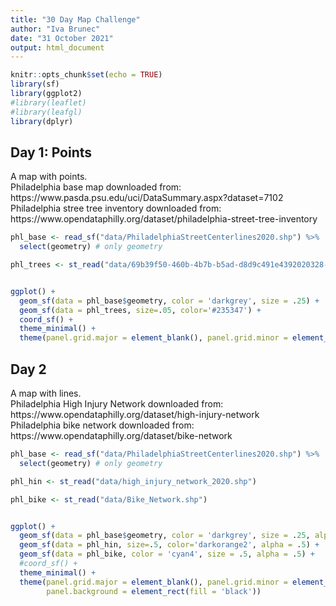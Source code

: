 ```yaml
---
title: "30 Day Map Challenge"
author: "Iva Brunec"
date: "31 October 2021"
output: html_document
---
```


```r
knitr::opts_chunk$set(echo = TRUE)
library(sf)
library(ggplot2)
#library(leaflet)
#library(leafgl)
library(dplyr)

```

## Day 1: Points
A map with points. <br>
Philadelphia base map downloaded from: https://www.pasda.psu.edu/uci/DataSummary.aspx?dataset=7102 <br>
Philadelphia stree tree inventory downloaded from: https://www.opendataphilly.org/dataset/philadelphia-street-tree-inventory 

```r
phl_base <- read_sf("data/PhiladelphiaStreetCenterlines2020.shp") %>% 
  select(geometry) # only geometry

phl_trees <- st_read("data/69b39f50-460b-4b7b-b5ad-d8d9c491e4392020328-1-1vb911p.sd1c.shp")


ggplot() +
  geom_sf(data = phl_base$geometry, color = 'darkgrey', size = .25) +
  geom_sf(data = phl_trees, size=.05, color='#235347') +
  coord_sf() +
  theme_minimal() +
  theme(panel.grid.major = element_blank(), panel.grid.minor = element_blank())

```


## Day 2 
A map with lines. <br>
Philadelphia High Injury Network downloaded from: https://www.opendataphilly.org/dataset/high-injury-network <br>
Philadelphia bike network downloaded from: https://www.opendataphilly.org/dataset/bike-network 

```r

phl_base <- read_sf("data/PhiladelphiaStreetCenterlines2020.shp") %>% 
  select(geometry) # only geometry

phl_hin <- st_read("data/high_injury_network_2020.shp")

phl_bike <- st_read("data/Bike_Network.shp")


ggplot() +
  geom_sf(data = phl_base$geometry, color = 'darkgrey', size = .25, alpha = .3) +
  geom_sf(data = phl_hin, size=.5, color='darkorange2', alpha = .5) +
  geom_sf(data = phl_bike, color = 'cyan4', size = .5, alpha = .5) +
  #coord_sf() +
  theme_minimal() +
  theme(panel.grid.major = element_blank(), panel.grid.minor = element_blank(),
        panel.background = element_rect(fill = 'black'))


```
